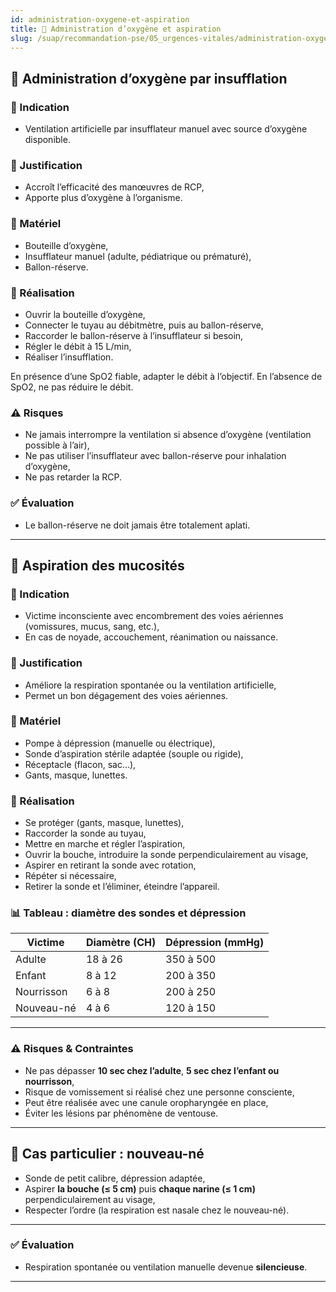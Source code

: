 ---
id: administration-oxygene-et-aspiration
title: 💨 Administration d’oxygène et aspiration
slug: /suap/recommandation-pse/05_urgences-vitales/administration-oxygene-et-aspiration
---


## 💨 Administration d’oxygène par insufflation

### 📌 Indication

- Ventilation artificielle par insufflateur manuel avec source d’oxygène disponible.

### 🧾 Justification

- Accroît l’efficacité des manœuvres de RCP,
- Apporte plus d’oxygène à l’organisme.

### 🧰 Matériel

- Bouteille d’oxygène,
- Insufflateur manuel (adulte, pédiatrique ou prématuré),
- Ballon-réserve.

### 🔧 Réalisation

- Ouvrir la bouteille d’oxygène,
- Connecter le tuyau au débitmètre, puis au ballon-réserve,
- Raccorder le ballon-réserve à l’insufflateur si besoin,
- Régler le débit à 15 L/min,
- Réaliser l’insufflation.

<Admonition type="note">
En présence d’une SpO2 fiable, adapter le débit à l’objectif. En l’absence de SpO2, ne pas réduire le débit.
</Admonition>

### ⚠️ Risques

- Ne jamais interrompre la ventilation si absence d’oxygène (ventilation possible à l’air),
- Ne pas utiliser l’insufflateur avec ballon-réserve pour inhalation d’oxygène,
- Ne pas retarder la RCP.

### ✅ Évaluation

- Le ballon-réserve ne doit jamais être totalement aplati.

---

## 🧼 Aspiration des mucosités

### 📌 Indication

- Victime inconsciente avec encombrement des voies aériennes (vomissures, mucus, sang, etc.),
- En cas de noyade, accouchement, réanimation ou naissance.

### 🧾 Justification

- Améliore la respiration spontanée ou la ventilation artificielle,
- Permet un bon dégagement des voies aériennes.

### 🧰 Matériel

- Pompe à dépression (manuelle ou électrique),
- Sonde d’aspiration stérile adaptée (souple ou rigide),
- Réceptacle (flacon, sac…),
- Gants, masque, lunettes.

### 🔧 Réalisation

- Se protéger (gants, masque, lunettes),
- Raccorder la sonde au tuyau,
- Mettre en marche et régler l’aspiration,
- Ouvrir la bouche, introduire la sonde perpendiculairement au visage,
- Aspirer en retirant la sonde avec rotation,
- Répéter si nécessaire,
- Retirer la sonde et l’éliminer, éteindre l’appareil.

### 📊 Tableau : diamètre des sondes et dépression

| Victime       | Diamètre (CH) | Dépression (mmHg) |
|---------------|---------------|--------------------|
| Adulte        | 18 à 26       | 350 à 500          |
| Enfant        | 8 à 12        | 200 à 350          |
| Nourrisson    | 6 à 8         | 200 à 250          |
| Nouveau-né    | 4 à 6         | 120 à 150          |

---

### ⚠️ Risques & Contraintes

- Ne pas dépasser **10 sec chez l’adulte**, **5 sec chez l’enfant ou nourrisson**,
- Risque de vomissement si réalisé chez une personne consciente,
- Peut être réalisée avec une canule oropharyngée en place,
- Éviter les lésions par phénomène de ventouse.

---

## 👶 Cas particulier : nouveau-né

- Sonde de petit calibre, dépression adaptée,
- Aspirer **la bouche (≤ 5 cm)** puis **chaque narine (≤ 1 cm)** perpendiculairement au visage,
- Respecter l’ordre (la respiration est nasale chez le nouveau-né).

---

### ✅ Évaluation

- Respiration spontanée ou ventilation manuelle devenue **silencieuse**.

---
